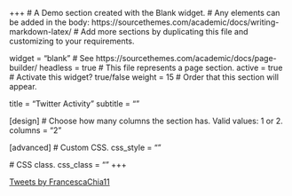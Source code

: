 +++
# A Demo section created with the Blank widget.
# Any elements can be added in the body: https://sourcethemes.com/academic/docs/writing-markdown-latex/
# Add more sections by duplicating this file and customizing to your requirements.

widget = "blank"  # See https://sourcethemes.com/academic/docs/page-builder/
headless = true  # This file represents a page section.
active = true  # Activate this widget? true/false
weight = 15  # Order that this section will appear.

title = "Twitter Activity"
subtitle = ""

[design]
  # Choose how many columns the section has. Valid values: 1 or 2.
  columns = "2"

[advanced]
 # Custom CSS. 
 css_style = ""
 
 # CSS class.
 css_class = ""
+++

<a class="twitter-timeline" href="https://twitter.com/FrancescaChia11?ref_src=twsrc%5Etfw">Tweets by FrancescaChia11</a> <script async src="https://platform.twitter.com/widgets.js" charset="utf-8"></script>